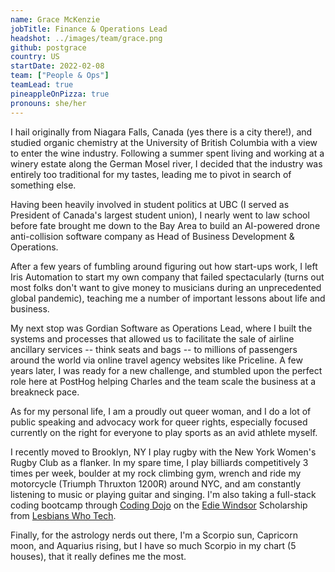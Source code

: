 ```yaml
---
name: Grace McKenzie
jobTitle: Finance & Operations Lead
headshot: ../images/team/grace.png
github: postgrace
country: US
startDate: 2022-02-08
team: ["People & Ops"]
teamLead: true
pineappleOnPizza: true
pronouns: she/her
---
```


I hail originally from Niagara Falls, Canada (yes there is a city there!), and studied organic chemistry at the University of British Columbia with a view to enter the wine industry. Following a summer spent living and working at a winery estate along the German Mosel river, I decided that the industry was entirely too traditional for my tastes, leading me to pivot in search of something else.

Having been heavily involved in student politics at UBC (I served as President of Canada's largest student union), I nearly went to law school before fate brought me down to the Bay Area to build an AI-powered drone anti-collision software company as Head of Business Development & Operations. 

After a few years of fumbling around figuring out how start-ups work, I left Iris Automation to start my own company that failed spectacularly (turns out most folks don't want to give money to musicians during an unprecedented global pandemic), teaching me a number of important lessons about life and business.

My next stop was Gordian Software as Operations Lead, where I built the systems and processes that allowed us to facilitate the sale of airline ancillary services -- think seats and bags -- to millions of passengers around the world via online travel agency websites like Priceline. A few years later, I was ready for a new challenge, and stumbled upon the perfect role here at PostHog helping Charles and the team scale the business at a breakneck pace.

As for my personal life, I am a proudly out queer woman, and I do a lot of public speaking and advocacy work for queer rights, especially focused currently on the right for everyone to play sports as an avid athlete myself. 

I recently moved to Brooklyn, NY I play rugby with the New York Women's Rugby Club as a flanker. In my spare time, I play billiards competitively 3 times per week, boulder at my rock climbing gym, wrench and ride my motorcycle (Triumph Thruxton 1200R) around NYC, and am constantly listening to music or playing guitar and singing. I'm also taking a full-stack coding bootcamp through [Coding Dojo](https://www.codingdojo.com/) on the [Edie Windsor](https://lesbianswhotech.org/codingscholarship/) Scholarship from [Lesbians Who Tech](https://lesbianswhotech.org/about/).

Finally, for the astrology nerds out there, I'm a Scorpio sun, Capricorn moon, and Aquarius rising, but I have so much Scorpio in my chart (5 houses), that it really defines me the most.
